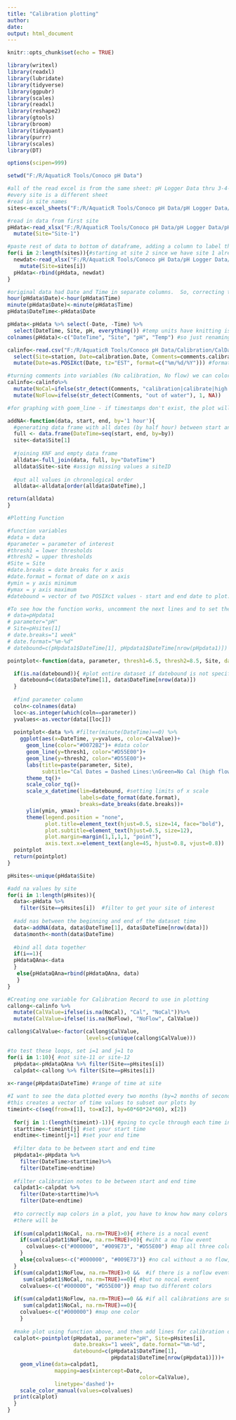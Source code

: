 ---
title: "Calibration plotting"
author:
date: 
output: html_document
---

```{r setup, include=FALSE}
knitr::opts_chunk$set(echo = TRUE)

library(writexl)
library(readxl)
library(lubridate)
library(tidyverse)
library(ggpubr)
library(scales)
library(readxl)
library(reshape2)
library(gtools)
library(broom)
library(tidyquant)
library(purrr)
library(scales)
library(DT)

options(scipen=999)

setwd("F:/R/AquaticR Tools/Conoco pH Data")
```


```{r Import pH data, message=FALSE, warning=FALSE, include=FALSE}
#all of the read excel is from the same sheet: pH Logger Data thru 3-4-20.xlsx
#every site is a different sheet
#read in site names
sites<-excel_sheets("F:/R/AquaticR Tools/Conoco pH Data/pH Logger Data/pH Logger Data thru 3-4-20.xlsx")

#read in data from first site
pHdata<-read_xlsx("F:/R/AquaticR Tools/Conoco pH Data/pH Logger Data/pH Logger Data thru 3-4-20.xlsx", sheet="Site-1", skip=1) %>%
  mutate(Site="Site-1")

#paste rest of data to bottom of dataframe, adding a column to label the site
for(i in 2:length(sites)){#starting at site 2 since we have site 1 already
  newdat<-read_xlsx("F:/R/AquaticR Tools/Conoco pH Data/pH Logger Data/pH Logger Data thru 3-4-20.xlsx", sheet=sites[i], skip=1) %>% 
    mutate(Site=sites[i])
  pHdata<-rbind(pHdata, newdat) 
}

#original data had Date and Time in separate columns.  So, correcting the date in the time column
hour(pHdata$Date)<-hour(pHdata$Time)
minute(pHdata$Date)<-minute(pHdata$Time)
pHdata$DateTime<-pHdata$Date

pHdata<-pHdata %>% select(-Date, -Time) %>%
  select(DateTime, Site, pH, everything()) #temp units have knitting issues wiht Temp="Temp (°C)" 
colnames(pHdata)<-c("DateTime", "Site", "pH", "Temp") #so just renaming here
```

```{r Import and format CalData, message=FALSE, warning=FALSE, include=FALSE}
calinfo<-read.csv("F:/R/AquaticR Tools/Conoco pH Data/Calibration/CalDates_tr.csv", stringsAsFactors = FALSE)%>%
  select(Site=station, Date=calibration.Date, Comments=comments.calibration.Comments) %>%
  mutate(Date=as.POSIXct(Date, tz="EST", format=c("%m/%d/%Y"))) #formatting date column

#turning comments into variables (No calibration, No flow) we can color code by
calinfo<-calinfo%>%
  mutate(NoCal=ifelse(str_detect(Comments, "calibration|calibrate|high flow"), 1, NA))%>%
  mutate(NoFlow=ifelse(str_detect(Comments, "out of water"), 1, NA))

```


```{r addNA, message=FALSE, warning=FALSE, include=FALSE}
#for graphing with goem_line - if timestamps don't exist, the plot will draw a line connecting the data gap.  To prevent that, we add in those time stamps and assign NA to the pH

addNA<-function(data, start, end, by='1 hour'){
  #generating data frame with all dates (by half hour) between start and end time
  full <- data.frame(DateTime=seq(start, end, by=by))
  site<-data$Site[1]
  
  #joining KNF and empty data frame
  alldata<-full_join(data, full, by="DateTime")
  alldata$Site<-site #assign missing values a siteID
  
  #put all values in chronological order
  alldata<-alldata[order(alldata$DateTime),]

return(alldata)
}

```


```{r pH plots, message=FALSE, warning=FALSE, include=FALSE, fig.width=10}
#Plotting Function

#function variables
#data = data
#parameter = parameter of interest
#thresh1 = lower thresholds
#thresh2 = upper thresholds
#Site = Site
#date.breaks = date breaks for x axis
#date.format = format of date on x axis
#ymin = y axis minimum
#ymax = y axis maximum
#datebound = vector of two POSIXct values - start and end date to plot: c(date1, date2)

#To see how the function works, uncomment the next lines and to set the variables, then run the code in the function (format pH data below the function first to get pHdata1)
# data=pHpdata1
# parameter="pH" 
# Site=pHsites[1]
# date.breaks="1 week" 
# date.format="%m-%d"
# datebound=c(pHpdata1$DateTime[1], pHpdata1$DateTime[nrow(pHpdata1)])

pointplot<-function(data, parameter, thresh1=6.5, thresh2=8.5, Site, date.breaks="1 month", date.format="%Y-%m", ymin=6, ymax=10, datebound=NA){

  if(is.na(datebound)){ #plot entire dataset if datebound is not specified
    datebound=c(data$DateTime[1], data$DateTime[nrow(data)])
  }
  
  #find parameter column
  coln<-colnames(data)
  loc<-as.integer(which(coln==parameter))
  yvalues<-as.vector(data[[loc]])
  
  pointplot<-data %>% #filter(minute(DateTime)==0) %>% 
    ggplot(aes(x=DateTime, y=yvalues, color=CalValue))+
      geom_line(color="#0072B2")+ #data color
      geom_line(y=thresh1, color="#D55E00")+ 
      geom_line(y=thresh2, color="#D55E00")+
      labs(title=paste(parameter, Site),
           subtitle="Cal Dates = Dashed Lines:\nGreen=No Cal (high flow, unable to calibrate), Red=No/Low Flow", y=parameter, x="Date")+
      theme_tq()+
      scale_color_tq()+
      scale_x_datetime(lim=datebound, #setting limits of x scale
                       labels=date_format(date.format), 
                       breaks=date_breaks(date.breaks))+
      ylim(ymin, ymax)+
      theme(legend.position = "none",
            plot.title=element_text(hjust=0.5, size=14, face="bold"),
            plot.subtitle=element_text(hjust=0.5, size=12),
            plot.margin=margin(1,1,1,1, "point"),
            axis.text.x=element_text(angle=45, hjust=0.8, vjust=0.8))
  pointplot
  return(pointplot)
}
```

```{r create plots by site, echo=FALSE, message=FALSE, warning=FALSE}
pHsites<-unique(pHdata$Site)

#add na values by site
for(i in 1:length(pHsites)){
  data<-pHdata %>%
    filter(Site==pHsites[i])  #filter to get your site of interest
  
  #add nas between the beginning and end of the dataset time
  data<-addNA(data, data$DateTime[1], data$DateTime[nrow(data)])
  data$month<-month(data$DateTime)
  
  #bind all data together
  if(i==1){
  pHdataQAna<-data
  }
   else{pHdataQAna=rbind(pHdataQAna, data)
   }
}

#Creating one variable for Calibration Record to use in plotting
callong<-calinfo %>% 
  mutate(CalValue=ifelse(is.na(NoCal), "Cal", "NoCal"))%>%
  mutate(CalValue=ifelse(!is.na(NoFlow), "NoFlow", CalValue))

callong$CalValue<-factor(callong$CalValue, 
                         levels=c(unique(callong$CalValue)))

#to test these loops, set i=1 and j=1 to 
for(i in 1:10){ #not site-11 or site-12
  pHpdata<-pHdataQAna %>% filter(Site==pHsites[i])
  calpdat<-callong %>% filter(Site==pHsites[i])
  
x<-range(pHpdata$DateTime) #range of time at site

#I want to see the data plotted every two months (by=2 months of seconds) to look at calibration
#this creates a vector of time values to subset our plots by
timeint<-c(seq(from=x[1], to=x[2], by=60*60*24*60), x[2]) 
  
  for(j in 1:(length(timeint)-1)){ #going to cycle through each time interval to make plots for the site
  starttime<-timeint[j] #set your start time
  endtime<-timeint[j+1] #set your end time
  
  #filter data to be between start and end time
  pHpdata1<-pHpdata %>%
    filter(DateTime>starttime)%>%
    filter(DateTime<endtime)
  
  #filter calibration notes to be between start and end time
  calpdat1<-calpdat %>%
    filter(Date>starttime)%>%
    filter(Date<endtime)
  
  #to correctly map colors in a plot, you have to know how many colors
  #there will be
  
  if(sum(calpdat1$NoCal, na.rm=TRUE)>0){ #there is a nocal event
    if(sum(calpdat1$NoFlow, na.rm=TRUE)>0){ #wiht a no flow event
      colvalues<-c("#000000", "#009E73", "#D55E00") #map all three colors
    }
    else{colvalues<-c("#000000", "#009E73")} #no cal without a no flow, map two colors
  }
  if(sum(calpdat1$NoFlow, na.rm=TRUE)>0 &&  #if there is a noflow event
     sum(calpdat1$NoCal, na.rm=TRUE)==0){ #but no nocal event
    colvalues<-c("#000000", "#D55E00")} #map two different colors
  
  if(sum(calpdat1$NoFlow, na.rm=TRUE)==0 && #if all calibrations are successful
     sum(calpdat1$NoCal, na.rm=TRUE)==0){
    colvalues<-c("#000000") #map one color
    }
  
  #make plot using function above, and then add lines for calibration dates
  calplot<-pointplot(pHpdata1, parameter="pH", Site=pHsites[i],
                     date.breaks="1 week", date.format="%m-%d",
                     datebound=c(pHpdata1$DateTime[1],
                                 pHpdata1$DateTime[nrow(pHpdata1)]))+
    geom_vline(data=calpdat1, 
               mapping=aes(xintercept=Date,
                                          color=CalValue),
               linetype='dashed')+
    scale_color_manual(values=colvalues)
  print(calplot)
  }
}


```


